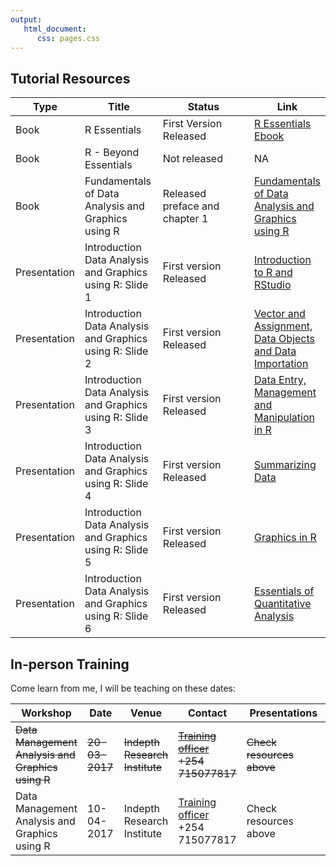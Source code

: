 ```yaml
---
output: 
   html_document:
      css: pages.css
---
```


## Tutorial Resources

Type  |  Title |  Status   |  Link
------|--------|-----------|-------
Book  | R Essentials | First Version Released | [R Essentials Ebook](../R_Essentials/index.html)
Book  |  R - Beyond Essentials | Not released | NA
Book  | Fundamentals of Data Analysis and Graphics using R | Released preface and chapter 1 |  [Fundamentals of Data Analysis and Graphics using R](../Data_Analysis/index.html)
Presentation | Introduction Data Analysis and Graphics using R: Slide 1 | First version Released |[Introduction to R and RStudio](~/Data_Mgt_Analysis_and_Graphics_R/r-training.html)
Presentation | Introduction Data Analysis and Graphics using R: Slide 2 | First version Released |[Vector and Assignment, Data Objects and Data Importation](~/Data_Mgt_Analysis_and_Graphics_R/r-training2.html)
Presentation | Introduction Data Analysis and Graphics using R: Slide 3 | First version Released |[Data Entry, Management and Manipulation in R](~/Data_Mgt_Analysis_and_Graphics_R/r-training3.html)
Presentation | Introduction Data Analysis and Graphics using R: Slide 4 | First version Released |[Summarizing Data](~/Data_Mgt_Analysis_and_Graphics_R/r-training4.html)
Presentation | Introduction Data Analysis and Graphics using R: Slide 5 | First version Released |[Graphics in R](~/Data_Mgt_Analysis_and_Graphics_R/r-training5.html)
Presentation | Introduction Data Analysis and Graphics using R: Slide 6 | First version Released |[Essentials of Quantitative Analysis](~/Data_Mgt_Analysis_and_Graphics_R/r-training6.html)

## In-person Training 

Come learn from me, I will be teaching on these dates:

Workshop    | Date  | Venue   | Contact   |  Presentations
------------|-------|---------|-----------|-----------------
~~Data Management Analysis and Graphics using R~~ | ~~20-03-2017~~ | ~~Indepth Research Institute~~ | ~~[Training officer](mailto:outreach@indepthresearch.org) +254 715077817~~ | ~~Check resources above~~
Data Management Analysis and Graphics using R | 10-04-2017 | Indepth Research Institute | [Training officer](mailto:outreach@indepthresearch.org) +254 715077817 | Check resources above
